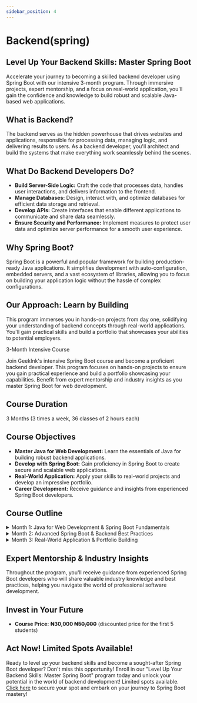 ```yaml
---
sidebar_position: 4
---
```


# Backend(spring)

## Level Up Your Backend Skills: Master Spring Boot

Accelerate your journey to becoming a skilled backend developer using Spring Boot with our intensive 3-month program. Through immersive projects, expert mentorship, and a focus on real-world application, you'll gain the confidence and knowledge to build robust and scalable Java-based web applications.

## What is Backend?
The backend serves as the hidden powerhouse that drives websites and applications, responsible for processing data, managing logic, and delivering results to users. As a backend developer, you'll architect and build the systems that make everything work seamlessly behind the scenes.

## What Do Backend Developers Do?
- **Build Server-Side Logic:** Craft the code that processes data, handles user interactions, and delivers information to the frontend.
- **Manage Databases:** Design, interact with, and optimize databases for efficient data storage and retrieval.
- **Develop APIs:** Create interfaces that enable different applications to communicate and share data seamlessly.
- **Ensure Security and Performance:** Implement measures to protect user data and optimize server performance for a smooth user experience.

## Why Spring Boot?
Spring Boot is a powerful and popular framework for building production-ready Java applications. It simplifies development with auto-configuration, embedded servers, and a vast ecosystem of libraries, allowing you to focus on building your application logic without the hassle of complex configurations.

## Our Approach: Learn by Building
This program immerses you in hands-on projects from day one, solidifying your understanding of backend concepts through real-world applications. You'll gain practical skills and build a portfolio that showcases your abilities to potential employers.

3-Month Intensive Course

Join GeekInk's intensive Spring Boot course and become a proficient backend developer. This program focuses on hands-on projects to ensure you gain practical experience and build a portfolio showcasing your capabilities. Benefit from expert mentorship and industry insights as you master Spring Boot for web development.

## Course Duration

3 Months (3 times a week, 36 classes of 2 hours each)

## Course Objectives

- **Master Java for Web Development:** Learn the essentials of Java for building robust backend applications.
- **Develop with Spring Boot:** Gain proficiency in Spring Boot to create secure and scalable web applications.
- **Real-World Application:** Apply your skills to real-world projects and develop an impressive portfolio.
- **Career Development:** Receive guidance and insights from experienced Spring Boot developers.

## Course Outline

<details>
  <summary>Month 1: Java for Web Development & Spring Boot Fundamentals</summary>
  - **Project:** Build a task management application with user authentication and task management features.
  - **Skills:** Java essentials for web development, Spring Boot fundamentals, REST controllers, data persistence with JPA, user authentication with Spring Security.
</details>

<details>
  <summary>Month 2: Advanced Spring Boot & Backend Best Practices</summary>
  - **Project:** Develop a RESTful API for an e-commerce platform, managing product listings, orders, and user interactions.
  - **Skills:** Spring Data REST, advanced database operations, data validation, API documentation (Swagger), security best practices.
</details>

<details>
  <summary>Month 3: Real-World Application & Portfolio Building</summary>
  - **Project:** Choose a project that excites you - a social media platform, a data analytics dashboard, or a custom web application tailored to your interests.
  - **Skills:** Deployment on cloud platforms (AWS, GCP), performance optimization, testing (JUnit, Mockito), portfolio development, career guidance.
</details>

## Expert Mentorship & Industry Insights

Throughout the program, you'll receive guidance from experienced Spring Boot developers who will share valuable industry knowledge and best practices, helping you navigate the world of professional software development.

## Invest in Your Future

- **Course Price:** **₦30,000 ~~₦50,000~~** (discounted price for the first 5 students)

## Act Now! Limited Spots Available!

Ready to level up your backend skills and become a sought-after Spring Boot developer? Don't miss this opportunity! Enroll in our "Level Up Your Backend Skills: Master Spring Boot" program today and unlock your potential in the world of backend development! Limited spots available. [Click here](#) to secure your spot and embark on your journey to Spring Boot mastery!